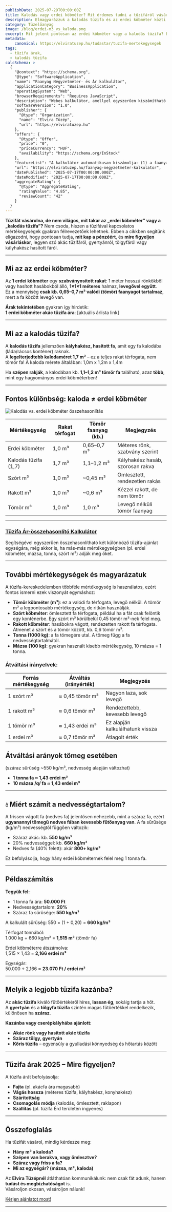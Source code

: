 ```yaml
---
publishDate: 2025-07-29T00:00:00Z
title: Kalodás vagy erdei köbméter? Mit érdemes tudni a tűzifáról vásárlás előtt
description: Elmagyarázzuk a kalodás tüzifa és az erdei köbméter közti különbséget, hogy tűzifavásárláskor ne érjen meglepetés. Akác, gyertyán, tölgy – mit érdemes tudni a rönk tüzifa árakról?
category: Tüzelőanyag
image: /blog/erdei-m3_vs_kaloda.png
excerpt: Mit jelent pontosan az erdei köbméter vagy a kalodás tüzifa? Elmagyarázzuk, hogyan különböztethető meg a két mértékegység, mennyi tömör faanyagot tartalmaznak, és mire érdemes figyelni tűzifa rendeléskor.
metadata:
    canonical: https://elviratuzep.hu/tudastar/tuzifa-mertekegysegek
tags: 
  - tüzifa árak,
  - kalodás tüzifa
calcSchema: >
  {
    "@context": "https://schema.org",
    "@type": "SoftwareApplication",
    "name": "Faanyag Négyzetméter- és Ár kalkulátor",
    "applicationCategory": "BusinessApplication",
    "operatingSystem": "Web",
    "browserRequirements": "Requires JavaScript",
    "description": "Webes kalkulátor, amellyel egyszerűen kiszámítható lambéria, hajópadló és egyéb burkoló faanyagok négyzetmétere, valamint azok ára m² ár alapján. Hasznos eszköz építkezők, burkolók, kereskedők és tüzép vásárlók számára. Az ár és mennyiség valós időben frissül, mobilra is optimalizált felülettel.",
    "softwareVersion": "1.0",
    "publisher": {
      "@type": "Organization",
      "name": "Elvira Tüzép",
      "url": "https://elviratuzep.hu"
    },
    "offers": {
      "@type": "Offer",
      "price": "0",
      "priceCurrency": "HUF",
      "availability": "https://schema.org/InStock"
    },
    "featureList": "A kalkulátor automatikusan kiszámolja: (1) a faanyag fedett területét (m²) a megadott méretek és darabszám alapján, (2) az árát m² ár alapján, (3) valós idejű eredményt ad, mobilon és asztali gépen is gyorsan működik, (4) támogatja a leggyakoribb burkoló faanyagokat, mint lambéria, hajópadló, falburkolat.",
    "url": "https://elviratuzep.hu/faanyag-negyzetmeter-kalkulator",
    "datePublished": "2025-07-17T00:00:00.000Z",
    "dateModified": "2025-07-17T00:00:00.000Z",
    "aggregateRating": {
      "@type": "AggregateRating",
      "ratingValue": "4.85",
      "reviewCount": "42"
    }
  }
---
```


**Tűzifát vásárolna, de nem világos, mit takar az „erdei köbméter” vagy a „kalodás tüzifa”?** Nem csoda, hiszen a tűzifával kapcsolatos mértékegységek gyakran félrevezetőek lehetnek. Ebben a cikkben segítünk eligazodni, hogy pontosan tudja, **mit kap a pénzéért**, és **mire figyeljen vásárláskor**, legyen szó akác tüzifáról, gyertyánról, tölgyfáról vagy kályhakész hasított fáról.

---

## Mi az az **erdei köbméter**?

Az **1 erdei köbméter** egy **szabványosított rakat**: 1 méter hosszú rönkökből vagy hasított hasábokból álló, **1×1×1 méteres** halmaz, **levegővel együtt**.  
Ez a mennyiség **csak kb. 0,65–0,7 m³ valódi (tömör) faanyagot tartalmaz**, mert a fa között levegő van.

**Árak tekintetében** gyakran így hirdetik:  
**1 erdei köbméter akác tüzifa ára**: [aktuális árlista link]

---

## Mi az a **kalodás tüzifa**?

A **kalodás tüzifa** jellemzően **kályhakész, hasított fa**, amit egy fa kalodába (láda/rácsos konténer) raknak.  
A **legelterjedtebb kalodaméret 1,7 m³** – ez a teljes rakat térfogata, nem tömör fa!
A kaloda mérete általában: 1,0m x 1,2m x 1,4m

Ha **szépen rakják**, a kalodában kb. **1,1–1,2 m³ tömör fa** található, azaz **több**, mint egy hagyományos erdei köbméterben!

---

## Fontos különbség: **kaloda ≠ erdei köbméter**

![Kalodás vs. erdei köbméter összehasonlítás](/blog/erdei-m3_vs_kaloda.png)

| Mértékegység         | Rakat térfogat | Tömör faanyag (kb.) | Megjegyzés                        |
|----------------------|----------------|----------------------|-----------------------------------|
| Erdei köbméter       | 1,0 m³         | 0,65–0,7 m³          | Méteres rönk, szabvány szerint   |
| Kalodás tüzifa (1,7) | 1,7 m³         | 1,1–1,2 m³           | Kályhakész hasáb, szorosan rakva |
| Szórt m³             | 1,0 m³         | ~0,45 m³             | Ömlesztett, rendezetlen rakás    |
| Rakott m³            | 1,0 m³         | ~0,6 m³              | Kézzel rakott, de nem tömör      |
| Tömör m³             | 1,0 m³         | 1,0 m³               | Levegő nélküli tömör faanyag     |

---

### [Tűzifa Ár-összehasonlító Kalkulátor](/tuzifa-ar-osszehasonlito)

Segítségével egyszerűen összehasonlítható két különböző tűzifa-ajánlat egységára, még akkor is, ha más-más mértékegységben (pl. erdei köbméter, mázsa, tonna, szórt m³) adják meg őket.

---

## További mértékegységek és magyarázatuk

A tűzifa-kereskedelemben többféle mértékegység is használatos, ezért fontos ismerni ezek viszonyát egymáshoz:

- **Tömör köbméter (m³)**: ez a valódi fa térfogata, levegő nélkül. A tömör m³ a legpontosabb mértékegység, de ritkán használják.
- **Szórt köbméter**: ömlesztett fa térfogata, például ha a fát csak felöntik egy konténerbe. Egy szórt m³ körülbelül 0,45 tömör m³-nek felel meg.
- **Rakott köbméter**: hasábokra vágott, rendezetten rakott fa térfogata. Átmenet a szórt és a tömör között, kb. 0,6 tömör m³.
- **Tonna (1000 kg)**: a fa tömegére utal. A tömeg függ a fa nedvességtartalmától.
- **Mázsa (100 kg)**: gyakran használt kisebb mértékegység, 10 mázsa = 1 tonna.

### Átváltási irányelvek:

| Forrás mértékegység | Átváltás (irányérték) | Megjegyzés |
|----------------------|------------------------|------------|
| 1 szórt m³          | ≈ 0,45 tömör m³        | Nagyon laza, sok levegő |
| 1 rakott m³         | ≈ 0,6 tömör m³         | Rendezettebb, kevesebb levegő |
| 1 tömör m³          | ≈ 1,43 erdei m³        | Ez alapján kalkulálhatunk vissza |
| 1 erdei m³          | ≈ 0,7 tömör m³         | Átlagolt érték |

## Átváltási arányok tömeg esetében
(száraz sűrűség ~550 kg/m³, nedvesség alapján változhat)

- **1 tonna fa ≈ 1,43 erdei m³** 
- **10 mázsa /q/ fa ≈ 1,43 erdei m³**

---

## 💧 Miért számít a nedvességtartalom?

A frissen vágott fa (nedves fa) jelentősen nehezebb, mint a száraz fa, ezért **ugyanannyi tömegű nedves fában kevesebb fűtőanyag van**. A fa sűrűsége (kg/m³) nedvességtől függően változik:

- Száraz akác: kb. **550 kg/m³**
- 20% nedvességgel: kb. **660 kg/m³**
- Nedves fa (40% felett): akár **800+ kg/m³**

Ez befolyásolja, hogy hány erdei köbméternek felel meg 1 tonna fa.

---

## Példaszámítás

**Tegyük fel:**
- 1 tonna fa ára: **50.000 Ft**
- Nedvességtartalom: **20%**
- Száraz fa sűrűsége: **550 kg/m³**

A kalkulált sűrűség:
550 × (1 + 0,20) = **660 kg/m³**

Térfogat tonnából:  
1.000 kg ÷ 660 kg/m³ = **1,515 m³** (tömör fa)

Erdei köbméterre átszámolva:  
1,515 × 1,43 = **2,166 erdei m³**

Egységár:  
50.000 ÷ 2,166 ≈ **23.070 Ft / erdei m³**

---

## Melyik a legjobb tüzifa kazánba?

Az **akác tüzifa** kiváló fűtőértékéről híres, **lassan ég**, sokáig tartja a hőt.  
A **gyertyán** és a **tölgyfa tüzifa** szintén magas fűtőértékkel rendelkezik, különösen ha **száraz**.

**Kazánba vagy cserépkályhába ajánlott:**
- **Akác rönk vagy hasított akác tüzifa**
- **Száraz tölgy, gyertyán**
- **Kőris tüzifa** – egyensúly a gyulladási könnyedség és hőtartás között

---

## Tűzifa árak 2025 – Mire figyeljen?

A tűzifa árát befolyásolja:
- **Fajta** (pl. akácfa ára magasabb)
- **Vágás hossza** (méteres tüzifa, kályhakész, konyhakész)
- **Szárítottság**
- **Csomagolás módja** (kalodás, ömlesztett, raklapon)
- **Szállítás** (pl. tüzifa Érd területén ingyenes)

---

## Összefoglalás

Ha tűzifát vásárol, mindig kérdezze meg:
- **Hány m³ a kaloda?**
- **Szépen van berakva, vagy ömlesztve?**
- **Száraz vagy friss a fa?**
- **Mi az egységár? (mázsa, m³, kaloda)**

Az **Elvira Tüzépnél** átláthatóan kommunikálunk: nem csak fát adunk, hanem **tudást és megbízhatóságot** is.  
Vásároljon okosan, vásároljon nálunk!

[Kérjen ajánlatot most!](/kapcsolat)

---
